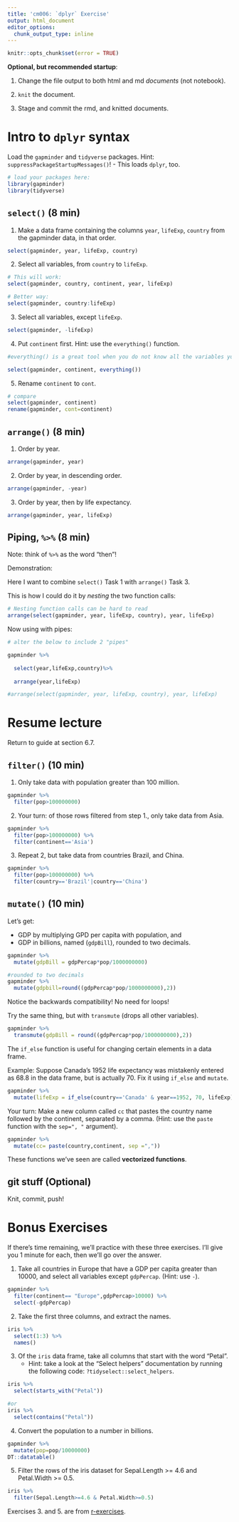 ```yaml
---
title: 'cm006: `dplyr` Exercise'
output: html_document
editor_options: 
  chunk_output_type: inline
---
```

<!---The following chunk allows errors when knitting--->

```r
knitr::opts_chunk$set(error = TRUE)
```

**Optional, but recommended startup**:

1. Change the file output to both html and md _documents_ (not notebook).

2. `knit` the document. 

3. Stage and commit the rmd, and knitted documents.

# Intro to `dplyr` syntax

Load the `gapminder` and `tidyverse` packages. Hint: `suppressPackageStartupMessages()`!
    - This loads `dplyr`, too.
    
```r
# load your packages here:
library(gapminder)
library(tidyverse)
```
    

## `select()` (8 min)

1. Make a data frame containing the columns `year`, `lifeExp`, `country` from the gapminder data, in that order.

```r
select(gapminder, year, lifeExp, country)
```


2. Select all variables, from `country` to `lifeExp`.

```r
# This will work:
select(gapminder, country, continent, year, lifeExp)

# Better way:
select(gapminder, country:lifeExp)
```


3. Select all variables, except `lifeExp`.

```r
select(gapminder, -lifeExp)
```

4. Put `continent` first. Hint: use the `everything()` function.

```r
#everything() is a great tool when you do not know all the variables you're working with!!

select(gapminder, continent, everything())
```


5. Rename `continent` to `cont`.

```r
# compare
select(gapminder, continent)
rename(gapminder, cont=continent)

```

## `arrange()` (8 min)

1. Order by year.

```r
arrange(gapminder, year)
```

2. Order by year, in descending order.

```r
arrange(gapminder, -year)
```

3. Order by year, then by life expectancy.

```r
arrange(gapminder, year, lifeExp)
```

## Piping, `%>%` (8 min)

Note: think of `%>%` as the word "then"!

Demonstration:

Here I want to combine `select()` Task 1 with `arrange()` Task 3.

This is how I could do it by *nesting* the two function calls:

```r
# Nesting function calls can be hard to read
arrange(select(gapminder, year, lifeExp, country), year, lifeExp)
```

Now using with pipes:

```r
# alter the below to include 2 "pipes"

gapminder %>%
  
  select(year,lifeExp,country)%>%
  
  arrange(year,lifeExp)

#arrange(select(gapminder, year, lifeExp, country), year, lifeExp)
```

# Resume lecture 

Return to guide at section 6.7.

## `filter()` (10 min)

1. Only take data with population greater than 100 million.

```r
gapminder %>%
  filter(pop>100000000)
```

2. Your turn: of those rows filtered from step 1., only take data from Asia.

```r
gapminder %>%
  filter(pop>100000000) %>% 
  filter(continent=='Asia')
```

3. Repeat 2, but take data from countries Brazil, and China. 

```r
gapminder %>%
  filter(pop>100000000) %>% 
  filter(country=='Brazil'|country=='China')
```

## `mutate()` (10 min)

Let's get: 

- GDP by multiplying GPD per capita with population, and
- GDP in billions, named (`gdpBill`), rounded to two decimals.

```r
gapminder %>%
  mutate(gdpBill = gdpPercap*pop/1000000000)

#rounded to two decimals 
gapminder %>% 
  mutate(gdpbill=round((gdpPercap*pop/1000000000),2))
```

Notice the backwards compatibility! No need for loops!

Try the same thing, but with `transmute` (drops all other variables). 

```r
gapminder %>%
  transmute(gdpBill = round((gdpPercap*pop/1000000000),2))
```

The `if_else` function is useful for changing certain elements in a data frame.

Example: Suppose Canada's 1952 life expectancy was mistakenly entered as 68.8 in the data frame, but is actually 70. Fix it using `if_else` and `mutate`. 

```r
gapminder %>%
  mutate(lifeExp = if_else(country=='Canada' & year==1952, 70, lifeExp))
```

Your turn: Make a new column called `cc` that pastes the country name followed by the continent, separated by a comma. (Hint: use the `paste` function with the `sep=", "` argument).

```r
gapminder %>% 
  mutate(cc= paste(country,continent, sep =","))
```

These functions we've seen are called __vectorized functions__.

## git stuff (Optional)

Knit, commit, push!

# Bonus Exercises

If there's time remaining, we'll practice with these three exercises. I'll give you 1 minute for each, then we'll go over the answer.

1. Take all countries in Europe that have a GDP per capita greater than 10000, and select all variables except `gdpPercap`. (Hint: use `-`).
```r
gapminder %>% 
  filter(continent== "Europe",gdpPercap>10000) %>% 
  select(-gdpPercap)
```

2. Take the first three columns, and extract the names.

```r
iris %>% 
  select(1:3) %>% 
  names()
```


3. Of the `iris` data frame, take all columns that start with the word "Petal". 
    - Hint: take a look at the "Select helpers" documentation by running the following code: `?tidyselect::select_helpers`.
    
```r
iris %>%
  select(starts_with("Petal"))

#or
iris %>% 
  select(contains("Petal"))
```

    
4. Convert the population to a number in billions.

```r
gapminder %>% 
  mutate(pop=pop/10000000) 
DT::datatable()
```


5. Filter the rows of the iris dataset for Sepal.Length >= 4.6 and Petal.Width >= 0.5.

```r
iris %>% 
  filter(Sepal.Length>=4.6 & Petal.Width>=0.5)
```


Exercises 3. and 5. are from [r-exercises](https://www.r-exercises.com/2017/10/19/dplyr-basic-functions-exercises/).